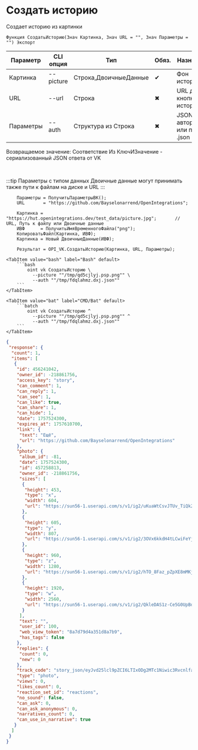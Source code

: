﻿---
sidebar_position: 7
description: Создать историю и другие функции для работы с VK в Открытом пакете интеграций - бесплатной open-source библиотеке интеграций для 1С:Предприятие 8, OneScript и CLI
keywords: [1C, 1С, 1С:Предприятие, 1С:Предприятие 8.3, API, Интеграция, Сервисы, Обмен, OneScript, CLI, VK]
---


# Создать историю
 Создает историю из картинки



`Функция СоздатьИсторию(Знач Картинка, Знач URL = "", Знач Параметры = "") Экспорт`

  | Параметр | CLI опция | Тип | Обяз. | Назначение |
  |-|-|-|-|-|
  | Картинка | --picture | Строка,ДвоичныеДанные | &#x2714; | Фон истории |
  | URL | --url | Строка | &#x2716; | URL для кнопки под историей |
  | Параметры | --auth | Структура из Строка | &#x2716; | JSON авторизации или путь к .json |

  
  Возвращаемое значение:   Соответствие Из КлючИЗначение - сериализованный JSON ответа от VK

<br/>

:::tip
Параметры с типом данных Двоичные данные могут принимать также пути к файлам на диске и URL
:::
<br/>



```bsl title="Пример использования для 1С:Предприятие/OneScript"
    Параметры = ПолучитьПараметрыВК();
    URL       = "https://github.com/Bayselonarrend/OpenIntegrations";

    Картинка = "https://hut.openintegrations.dev/test_data/picture.jpg";       // URL, Путь к файлу или Двоичные данные
    ИВФ      = ПолучитьИмяВременногоФайла("png");
    КопироватьФайл(Картинка, ИВФ);
    Картинка = Новый ДвоичныеДанные(ИВФ);

    Результат = OPI_VK.СоздатьИсторию(Картинка, URL, Параметры);
```
    

 <Tabs>
  
    <TabItem value="bash" label="Bash" default>
        ```bash
            oint vk СоздатьИсторию \
              --picture ""/tmp/qd5cjlyj.psp.png"" \
              --auth ""/tmp/fdqlahmz.dxj.json""
        ```
    </TabItem>
  
    <TabItem value="bat" label="CMD/Bat" default>
        ```batch
            oint vk СоздатьИсторию ^
              --picture ""/tmp/qd5cjlyj.psp.png"" ^
              --auth ""/tmp/fdqlahmz.dxj.json""
        ```
    </TabItem>
</Tabs>


```json title="Результат"
{
 "response": {
  "count": 1,
  "items": [
   {
    "id": 456241042,
    "owner_id": -218861756,
    "access_key": "story",
    "can_comment": 1,
    "can_reply": 1,
    "can_see": 1,
    "can_like": true,
    "can_share": 1,
    "can_hide": 1,
    "date": 1757524300,
    "expires_at": 1757610700,
    "link": {
     "text": "Ещё",
     "url": "https://github.com/Bayselonarrend/OpenIntegrations"
    },
    "photo": {
     "album_id": -81,
     "date": 1757524300,
     "id": 457258813,
     "owner_id": -218861756,
     "sizes": [
      {
       "height": 453,
       "type": "x",
       "width": 604,
       "url": "https://sun56-1.userapi.com/s/v1/ig2/uKuaWtCsvJTUv_TiQk2xul8pRJrk_C8GIVvOaaXwAtpys-NNOnGMaVT1YfC4fSzVBChKDG7x0yGKN2WevEeiOMuo.jpg?size=604x453&quality=95&type=story"
      },
      {
       "height": 605,
       "type": "y",
       "width": 807,
       "url": "https://sun56-1.userapi.com/s/v1/ig2/3OVx6kkdH4tLCwiFeYjqMEiB_Zf8jqKW8gflSXlE9-lNkrg3j_o53QmgA8rgAQ0DtAoP8Kl8OgZZNwn_ckZnZd_K.jpg?size=807x605&quality=95&type=story"
      },
      {
       "height": 960,
       "type": "z",
       "width": 1280,
       "url": "https://sun56-1.userapi.com/s/v1/ig2/hTO_8Faz_pZpXE8mMKjdwrSw9JsBD7WZaF3aCZpGDgZQZYL7fRUjRFZquFr0cGWQkLNNIKBD0euQ6fHsHX8OxKOL.jpg?size=1280x960&quality=95&type=story"
      },
      {
       "height": 1920,
       "type": "w",
       "width": 2560,
       "url": "https://sun56-1.userapi.com/s/v1/ig2/QkleDAS1z-Ce5G0UpBdrmVPbj_w0GIoYgFax8cLM0g_XEVWqXd1PKRAj1cMc8CVt5He11nYzUep78J9IuOXU2dg6.jpg?size=2560x1920&quality=95&type=story"
      }
     ],
     "text": "",
     "user_id": 100,
     "web_view_token": "8a7d79d4a351d8a7b9",
     "has_tags": false
    },
    "replies": {
     "count": 0,
     "new": 0
    },
    "track_code": "story_json/eyJvd25lcl9pZCI6LTIxODg2MTc1Niwic3RvcnlfaWQiOjQ1NjI0MTA0Miwidmlld2VyX2lkIjo2NTc4NDY3NTZ9",
    "type": "photo",
    "views": 0,
    "likes_count": 0,
    "reaction_set_id": "reactions",
    "no_sound": false,
    "can_ask": 0,
    "can_ask_anonymous": 0,
    "narratives_count": 0,
    "can_use_in_narrative": true
   }
  ]
 }
}
```
